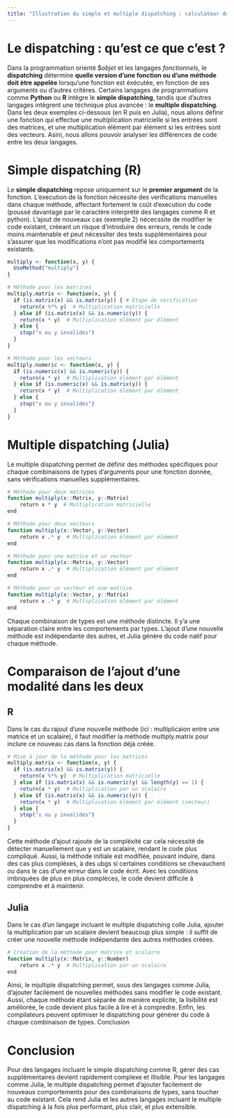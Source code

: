 ```yaml
---
title: "Illustration du simple et multiple dispatching : calculateur de dérivées"
---
```

# Le dispatching : qu'est ce que c'est ?
Dans la programmation orienté $*objet* et les langages *fonctionnels*, le **dispatching** détermine **quelle version d'une fonction ou d'une méthode doit ètre appelée** lorsqu'une fonction est éxécutée, en fonction de ses arguments ou d'autres critères. Certains langages de programmations comme **Python** ou **R** intègre le **simple dispatching**, tandis que d'autres langages intègrent une téchnique plus avancée : le **multiple dispatching**. Dans les deux exemples ci-dessous (en R puis en Julia), nous allons définir une fonction qui effectue une multiplication matricielle si les entrées sont des matrices, et une multiplication élément par élément si les entrées sont des vecteurs. Asini, nous allons pouvoir analyser les différences de code entre les deux langages.

# Simple dispatching (R)

Le **simple dispatching** repose uniquement sur le **premier argument** de la fonction. L'execution de la fonction nécessite des verifications manuelles dans chaque méthode, affectant fortement le coût d'execution du code (poussé davantage par le caractère interprété des langages comme R et python). L'ajout de nouveaux cas (exemple 2) nécecssite de modifier le code existant, créeant un risque d'introduire des erreurs, rends le code moins maintenable et peut nécessiter des tests supplémentaires pour s'assurer que les modifications n'ont pas modifié les comportements existants.

```r
multiply <- function(x, y) {
  UseMethod("multiply")
}

# Méthode pour les matrices
multiply.matrix <- function(x, y) {
  if (is.matrix(x) && is.matrix(y)) { # Etape de verification
    return(x %*% y)  # Multiplication matricielle
  } else if (is.matrix(x) && is.numeric(y)) {
    return(x * y)  # Multiplication élément par élément
  } else {
    stop("x ou y invalides")
  }
}

# Méthode pour les vecteurs
multiply.numeric <- function(x, y) {
  if (is.numeric(x) && is.numeric(y)) {
    return(x * y)  # Multiplication élément par élément
  } else if (is.numeric(x) && is.matrix(y)) {
    return(x * y)  # Multiplication élément par élément
  } else {
    stop("x ou y invalides")
  }
}
```


# Multiple dispatching (Julia)

Le multiple dispatching permet de définir des méthodes spécifiques pour chaque combinaisons de types d'arguments pour une fonction donnée, sans vérifications manuelles supplémentaires.

```r
# Méthode pour deux matrices
function multiply(x::Matrix, y::Matrix)
    return x * y  # Multiplication matricielle
end

# Méthode pour deux vecteurs
function multiply(x::Vector, y::Vector)
    return x .* y  # Multiplication élément par élément
end

# Méthode pour une matrice et un vecteur
function multiply(x::Matrix, y::Vector)
    return x .* y  # Multiplication élément par élément
end

# Méthode pour un vecteur et une matrice
function multiply(x::Vector, y::Matrix)
    return x .* y  # Multiplication élément par élément
end
```

Chaque combinaison de types est une méthode distincte. Il y'a une séparation claire entre les comportements par types. L'ajout d'une nouvelle méthode est indépendante des autres, et Julia génère du code natif pour chaque méthode.


# Comparaison de l'ajout d'une modalité dans les deux 

## R 
Dans le cas du rajout d'une nouvelle méthode (ici : multiplicaion entre une matrice et un scalaire), il faut modifier la méthode multiply.matrix pour inclure ce nouveau cas dans la fonction déjà créée.

```r
# Mise à jour de la méthode pour les matrices
multiply.matrix <- function(x, y) {
  if (is.matrix(x) && is.matrix(y)) {
    return(x %*% y)  # Multiplication matricielle
  } else if (is.matrix(x) && is.numeric(y) && length(y) == 1) {
    return(x * y)  # Multiplication par un scalaire
  } else if (is.matrix(x) && is.numeric(y)) {
    return(x * y)  # Multiplication élément par élément (vecteur)
  } else {
    stop("x ou y invalides")
  }
}
```

Cette méthode d'ajout rajoute de la compléxité car cela nécessité de détecter manuellement que y est un scalaire, rendant le code plus compliqué. Aussi, la méthode initiale est modifiée, pouvant induire, dans des cas plus complèxes, à des ubgs si certaines conditions se chevauchent ou dans le cas d'une erreur dans le code écrit. Avec les conditions imbriquées de plus en plus complèces, le code devient difficile à comprendre et à maintenir.

## Julia

Dans le cas d'un langage incluant le multiple dispatching colle Julia, ajouter la multiplication par un scalaire devient beaucoup plus simple : il suffit de créer une nouvelle méthode indépendante des autres méthodes créées.
```r
# Création de la méthode pour matrice et scalaire
function multiply(x::Matrix, y::Number)
    return x .* y  # Multiplication par un scalaire
end
```

Ainsi, le mjultiple dispatching permet, sous des langages comme Julia, d'ajouter facilement de nouvelles méthodes sans modifier le code existant. Aussi, chaque méthode étant séparée de manière explicite, la lisibilité est améliorée, le code devient plus facile à lire et à compredre. Enfin, les compilateurs peuvent optimiser le dispatching pour générer du code à chaque combinaison de types.
Conclusion

# Conclusion

Pour des langages incluant le simple dispatching comme R, gérer des cas supplémentaires devient rapidement complexe et illisible. Pour les langages comme Julia, le multiple dispatching permet d'ajouter facilement de nouveaux comportements pour des combinaisons de types, sans toucher au code existant. Cela rend Julia et les autres langages incluant le multiple dispatching à la fois plus performant, plus clair, et plus extensible.